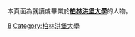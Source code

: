 本頁面為就讀或畢業於'''[[柏林洪堡大學|柏林洪堡大學]]'''的人物。
{{Commonscat|Alumni of the Humboldt University of Berlin}}

[[Category:德國大學校友|B]]
[[Category:柏林洪堡大學|Category:柏林洪堡大學]]